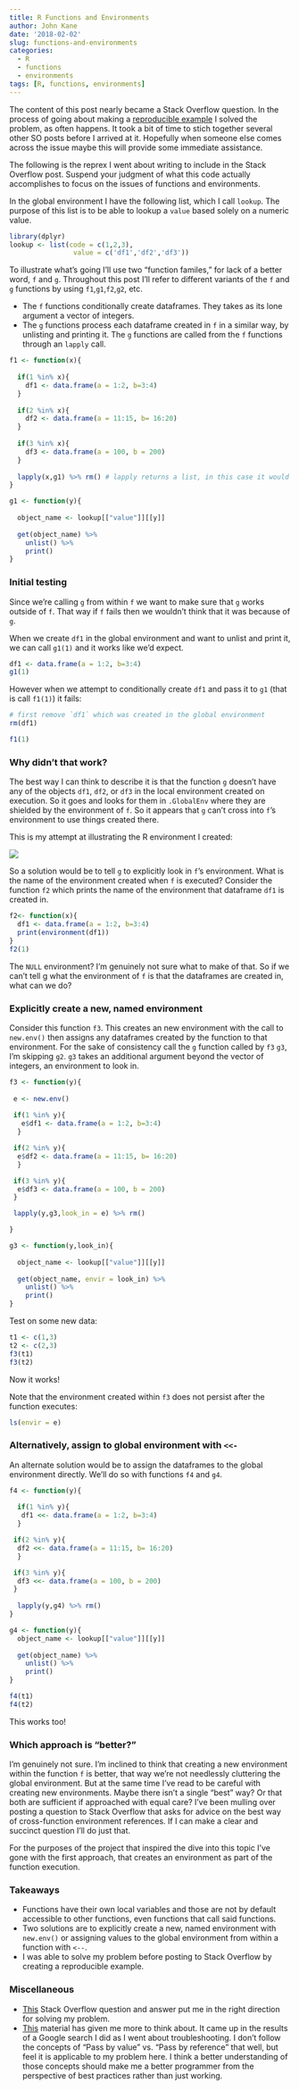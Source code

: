 ```yaml
---
title: R Functions and Environments
author: John Kane
date: '2018-02-02'
slug: functions-and-environments
categories:
  - R
  - functions
  - environments
tags: [R, functions, environments]
---
```


The content of this post nearly became a Stack Overflow question. In the process of going about making a [reproducible example](https://stackoverflow.com/questions/5963269/how-to-make-a-great-r-reproducible-example) I solved the problem, as often happens. It took a bit of time to stich together several other SO posts before I arrived at it. Hopefully when someone else comes across the issue maybe this will provide some immediate assistance. 

The following is the reprex I went about writing to include in the Stack Overflow post. Suspend your judgment of what this code actually accomplishes to focus on the issues of functions and environments. 

In the global environment I have the following list, which I call `lookup`. The purpose of this list is to be able to lookup a `value` based solely on a numeric value. 

```r
library(dplyr)
lookup <- list(code = c(1,2,3),
                value = c('df1','df2','df3'))
```

To illustrate what's going I'll use two "function familes," for lack of a better word, `f` and `g`. Throughout this post I'll refer to different variants of the `f` and `g` functions by using `f1`,`g1`,`f2`,`g2`, etc.

* The `f` functions conditionally create dataframes. They takes as its lone argument a vector of integers.
* The `g` functions process each dataframe created in `f` in a similar way, by unlisting and printing it. The `g` functions are called from the `f` functions through an `lapply` call. 


```r
f1 <- function(x){
  
  if(1 %in% x){
    df1 <- data.frame(a = 1:2, b=3:4)
  }
   
  if(2 %in% x){
    df2 <- data.frame(a = 11:15, b= 16:20)
  } 
 
  if(3 %in% x){
    df3 <- data.frame(a = 100, b = 200)
  }
  
  lapply(x,g1) %>% rm() # lapply returns a list, in this case it would be a NULL list so pass that to rm(). 
}  

g1 <- function(y){
  
  object_name <- lookup[["value"]][[y]]
  
  get(object_name) %>%
    unlist() %>%
    print()
}
```


### Initial testing

Since we're calling `g` from within `f` we want to make sure that `g` works outside of `f`. That way if `f` fails then we wouldn't think that it was because of `g`.

When we create `df1` in the global environment and want to unlist and print it, we can call `g1(1)` and it works like we'd expect.

```r
df1 <- data.frame(a = 1:2, b=3:4)
g1(1)
```

However when we attempt to conditionally create `df1` and pass it to `g1` (that is call `f1(1)`) it fails:

```r
# first remove `df1` which was created in the global environment
rm(df1)
```

```r
f1(1)
```

### Why didn't that work?

The best way I can think to describe it is that the function `g` doesn't have any of the objects `df1`, `df2`, or `df3` in the local environment created on execution. So it goes and looks for them in `.GlobalEnv` where they are shielded by the environment of `f`. So it appears that `g` can't cross into `f`'s environment to use things created there.

This is my attempt at illustrating the R environment I created:

![](/home/john/johnckane.com/static/img/environment1.png)

So a solution would be to tell `g` to explicitly look in `f`'s environment. What is the name of the environment created when `f` is executed? Consider the function `f2` which prints the name of the environment that dataframe `df1` is created in.

```r
f2<- function(x){
  df1 <- data.frame(a = 1:2, b=3:4)
  print(environment(df1))
}  
f2(1)
```

The `NULL` environment? I'm genuinely not sure what to make of that. So if we can't tell g what the environment of `f` is that the dataframes are created in, what can we do?

### Explicitly create a new, named environment 

Consider this function `f3`. This creates an new environment with the call to `new.env()` then assigns any dataframes created by the function to that environment. For the sake of consistency call the `g` function called by `f3` `g3`, I'm skipping `g2`. `g3` takes an additional argument beyond the vector of integers, an environment to look in.  

```r
f3 <- function(y){
  
 e <- new.env()
 
 if(1 %in% y){
   e$df1 <- data.frame(a = 1:2, b=3:4)
  }

 if(2 %in% y){
  e$df2 <- data.frame(a = 11:15, b= 16:20)
  }

 if(3 %in% y){
  e$df3 <- data.frame(a = 100, b = 200)
 }

 lapply(y,g3,look_in = e) %>% rm()

}

g3 <- function(y,look_in){
  
  object_name <- lookup[["value"]][[y]]
  
  get(object_name, envir = look_in) %>%
    unlist() %>%
    print()
}

```

Test on some new data:

```r
t1 <- c(1,3)
t2 <- c(2,3)
f3(t1)
f3(t2)
```

Now it works!

Note that the environment created within `f3` does not persist after the function executes:

```r
ls(envir = e)
```


### Alternatively, assign to global environment with `<<-`

An alternate solution would be to assign the dataframes to the global environment directly. We'll do so with functions `f4` and `g4`. 

```r
f4 <- function(y){
  
  if(1 %in% y){
   df1 <<- data.frame(a = 1:2, b=3:4)
  }

 if(2 %in% y){
  df2 <<- data.frame(a = 11:15, b= 16:20)
  }

 if(3 %in% y){
  df3 <<- data.frame(a = 100, b = 200)
 }
 
  lapply(y,g4) %>% rm()
}

g4 <- function(y){
  object_name <- lookup[["value"]][[y]]
  
  get(object_name) %>%
    unlist() %>%
    print()
}
```



```r
f4(t1)
f4(t2)
```

This works too!

### Which approach is "better?"

I'm genuinely not sure. I'm inclined to think that creating a new environment within the function `f` is better, that way we're not needlessly cluttering the global environment. But at the same time I've read to be careful with creating new environments. Maybe there isn't a single "best" way? Or that both are sufficient if approached with equal care? I've been mulling over posting a question to Stack Overflow that asks for advice on the best way of cross-function environment references. If I can make a clear and succinct question I'll do just that.

For the purposes of the project that inspired the dive into this topic I've gone with the first approach, that creates an environment as part of the function execution.

### Takeaways

* Functions have their own local variables and those are not by default accessible to other functions, even functions that call said functions.
* Two solutions are to explicitly create a new, named environment with `new.env()` or assigning values to the global environment from within a function with `<--`. 
* I was able to solve my problem before posting to Stack Overflow by creating a reproducible example.

### Miscellaneous

* [This](https://stackoverflow.com/questions/2646402/using-functions-and-environments) Stack Overflow question and answer put me in the right direction for solving my problem.
* [This](http://courses.washington.edu/css342/zander/css332/passby.html) material has given me more to think about. It came up in the results of a Google search I did as I went about troubleshooting. I don't follow the concepts of "Pass by value" vs. "Pass by reference" that well, but feel it is applicable to my problem here. I think a better understanding of those concepts should make me a better programmer from the perspective of best practices rather than just working. 